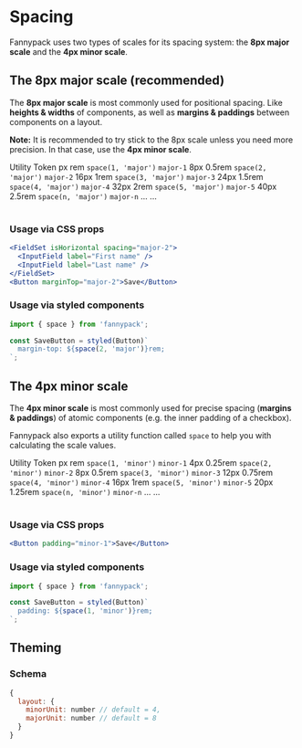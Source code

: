 
# Spacing

Fannypack uses two types of scales for its spacing system: the **8px major scale** and the **4px minor scale**.

## The 8px major scale (recommended)

The **8px major scale** is most commonly used for positional spacing. Like **heights & widths** of components, as well as **margins & paddings** between components on a layout.

**Note:** It is recommended to try stick to the 8px scale unless you need more precision. In that case, use the **4px minor scale**.

<Table>
  <Table.Head>
    <Table.Row>
      <Table.HeadCell>Utility</Table.HeadCell>
      <Table.HeadCell>Token</Table.HeadCell>
      <Table.HeadCell>px</Table.HeadCell>
      <Table.HeadCell>rem</Table.HeadCell>
    </Table.Row>
  </Table.Head>
  <Table.Body>
    <Table.Row>
      <Table.Cell><Code>space(1, 'major')</Code></Table.Cell>
      <Table.Cell><Code>major-1</Code></Table.Cell>
      <Table.Cell>8px</Table.Cell>
      <Table.Cell>0.5rem</Table.Cell>
    </Table.Row>
    <Table.Row>
      <Table.Cell><Code>space(2, 'major')</Code></Table.Cell>
      <Table.Cell><Code>major-2</Code></Table.Cell>
      <Table.Cell>16px</Table.Cell>
      <Table.Cell>1rem</Table.Cell>
    </Table.Row>
    <Table.Row>
      <Table.Cell><Code>space(3, 'major')</Code></Table.Cell>
      <Table.Cell><Code>major-3</Code></Table.Cell>
      <Table.Cell>24px</Table.Cell>
      <Table.Cell>1.5rem</Table.Cell>
    </Table.Row>
    <Table.Row>
      <Table.Cell><Code>space(4, 'major')</Code></Table.Cell>
      <Table.Cell><Code>major-4</Code></Table.Cell>
      <Table.Cell>32px</Table.Cell>
      <Table.Cell>2rem</Table.Cell>
    </Table.Row>
    <Table.Row>
      <Table.Cell><Code>space(5, 'major')</Code></Table.Cell>
      <Table.Cell><Code>major-5</Code></Table.Cell>
      <Table.Cell>40px</Table.Cell>
      <Table.Cell>2.5rem</Table.Cell>
    </Table.Row>
    <Table.Row>
      <Table.Cell><Code>space(n, 'major')</Code></Table.Cell>
      <Table.Cell><Code>major-n</Code></Table.Cell>
      <Table.Cell>...</Table.Cell>
      <Table.Cell>...</Table.Cell>
    </Table.Row>
  </Table.Body>
</Table>

### Usage via CSS props

```.jsx
<FieldSet isHorizontal spacing="major-2">
  <InputField label="First name" />
  <InputField label="Last name" />
</FieldSet>
<Button marginTop="major-2">Save</Button>
```

### Usage via styled components

```jsx
import { space } from 'fannypack';

const SaveButton = styled(Button)`
  margin-top: ${space(2, 'major')}rem;
`;
```

## The 4px minor scale

The **4px minor scale** is most commonly used for precise spacing (**margins & paddings**) of atomic components (e.g. the inner padding of a checkbox).

Fannypack also exports a utility function called `space` to help you with calculating the scale values.

<Table>
  <Table.Head>
    <Table.Row>
      <Table.HeadCell>Utility</Table.HeadCell>
      <Table.HeadCell>Token</Table.HeadCell>
      <Table.HeadCell>px</Table.HeadCell>
      <Table.HeadCell>rem</Table.HeadCell>
    </Table.Row>
  </Table.Head>
  <Table.Body>
    <Table.Row>
      <Table.Cell><Code>space(1, 'minor')</Code></Table.Cell>
      <Table.Cell><Code>minor-1</Code></Table.Cell>
      <Table.Cell>4px</Table.Cell>
      <Table.Cell>0.25rem</Table.Cell>
    </Table.Row>
    <Table.Row>
      <Table.Cell><Code>space(2, 'minor')</Code></Table.Cell>
      <Table.Cell><Code>minor-2</Code></Table.Cell>
      <Table.Cell>8px</Table.Cell>
      <Table.Cell>0.5rem</Table.Cell>
    </Table.Row>
    <Table.Row>
      <Table.Cell><Code>space(3, 'minor')</Code></Table.Cell>
      <Table.Cell><Code>minor-3</Code></Table.Cell>
      <Table.Cell>12px</Table.Cell>
      <Table.Cell>0.75rem</Table.Cell>
    </Table.Row>
    <Table.Row>
      <Table.Cell><Code>space(4, 'minor')</Code></Table.Cell>
      <Table.Cell><Code>minor-4</Code></Table.Cell>
      <Table.Cell>16px</Table.Cell>
      <Table.Cell>1rem</Table.Cell>
    </Table.Row>
    <Table.Row>
      <Table.Cell><Code>space(5, 'minor')</Code></Table.Cell>
      <Table.Cell><Code>minor-5</Code></Table.Cell>
      <Table.Cell>20px</Table.Cell>
      <Table.Cell>1.25rem</Table.Cell>
    </Table.Row>
    <Table.Row>
      <Table.Cell><Code>space(n, 'minor')</Code></Table.Cell>
      <Table.Cell><Code>minor-n</Code></Table.Cell>
      <Table.Cell>...</Table.Cell>
      <Table.Cell>...</Table.Cell>
    </Table.Row>
  </Table.Body>
</Table>

### Usage via CSS props

```.jsx
<Button padding="minor-1">Save</Button>
```

### Usage via styled components

```jsx
import { space } from 'fannypack';

const SaveButton = styled(Button)`
  padding: ${space(1, 'minor')}rem;
`;
```

## Theming

### Schema

```jsx
{
  layout: {
    minorUnit: number // default = 4,
    majorUnit: number // default = 8
  }
}
```

